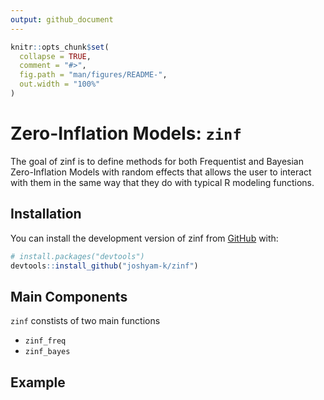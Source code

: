```yaml
---
output: github_document
---
```


<!-- README.md is generated from README.Rmd. Please edit that file -->

```r
knitr::opts_chunk$set(
  collapse = TRUE,
  comment = "#>",
  fig.path = "man/figures/README-",
  out.width = "100%"
)
```

# Zero-Inflation Models: `zinf`

<!-- badges: start -->
<!-- badges: end -->

The goal of zinf is to define methods for both Frequentist and Bayesian Zero-Inflation Models with random effects that allows the user to interact with them in the same way that they do with typical R modeling functions. 

## Installation

You can install the development version of zinf from [GitHub](https://github.com/joshyam-k/zinf) with:

``` r
# install.packages("devtools")
devtools::install_github("joshyam-k/zinf")
```

## Main Components

`zinf` constists of two main functions 

- `zinf_freq` 
- `zinf_bayes`

## Example

